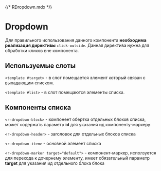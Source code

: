 {/* RDropdown.mdx */}


<Meta of={RDropdownStories} />

# Dropdown

Для правильного использования данного компонента **необходима реализация директивы** `click-outside`. Данная директива нужна для обработки кликов вне компонента.

## Используемые слоты

`<template #target>` - в слот помещается элемент который связан с выпадающим списком.

`<template #list>` - в слот помещаются элементы списка.

## Компоненты списка

`<r-dropdown-block>` - компонент обертка отдельных блоков списка, может содержать параметр **id** для указания ид компоненту-маркеру

`<r-dropdown-header>` - заголовок для отдельных блоков списка

`<r-dropdown-item>` - основной элемент списка

`<r-dropdown-marker target="default">` - компонент-маркер, исползуется для перехода к дочернему элементу, имеет обязательный параметр **target** для указания ид отдельного блока блока

<Canvas of={RDropdownStories.WithChildren} />

<Controls />
